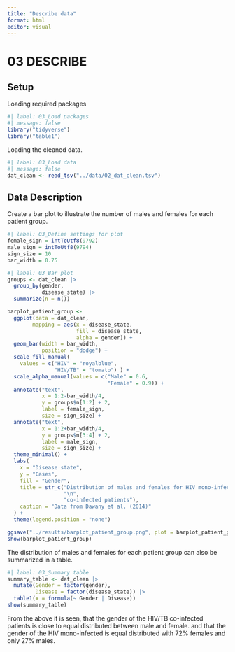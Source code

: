 ```yaml
---
title: "Describe data"
format: html
editor: visual
---
```


# 03 DESCRIBE

## Setup

Loading required packages

```r
#| label: 03_Load packages
#| message: false
library("tidyverse")
library("table1")
```

Loading the cleaned data.

```r
#| label: 03_Load data
#| message: false
dat_clean <- read_tsv("../data/02_dat_clean.tsv")
```

## Data Description

Create a bar plot to illustrate the number of males and females for each patient group.

```r
#| label: 03_Define settings for plot
female_sign = intToUtf8(9792)
male_sign = intToUtf8(9794)
sign_size = 10
bar_width = 0.75
```

```r
#| label: 03_Bar plot
groups <- dat_clean |> 
  group_by(gender,
           disease_state) |> 
  summarize(n = n())

barplot_patient_group <- 
  ggplot(data = dat_clean,
        mapping = aes(x = disease_state,
                      fill = disease_state,
                      alpha = gender)) +
  geom_bar(width = bar_width,
           position = "dodge") +
  scale_fill_manual(
    values = c("HIV" = "royalblue", 
               "HIV/TB" = "tomato") ) +
  scale_alpha_manual(values = c("Male" = 0.6,
                                "Female" = 0.9)) +
  annotate("text", 
           x = 1:2-bar_width/4, 
           y = groups$n[1:2] + 2, 
           label = female_sign, 
           size = sign_size) +
  annotate("text", 
           x = 1:2+bar_width/4,
           y = groups$n[3:4] + 2, 
           label = male_sign, 
           size = sign_size) +
  theme_minimal() + 
  labs(
    x = "Disease state",
    y = "Cases",
    fill = "Gender",
    title = str_c("Distribution of males and females for HIV mono-infected and HIV/TB",
                  "\n",
                  "co-infected patients"),
    caption = "Data from Dawany et al. (2014)"
  ) +
  theme(legend.position = "none")

ggsave("../results/barplot_patient_group.png", plot = barplot_patient_group)
show(barplot_patient_group)
```

The distribution of males and females for each patient group can also be summarized in a table.

```r
#| label: 03_Summary table
summary_table <- dat_clean |>
  mutate(Gender = factor(gender),
         Disease = factor(disease_state)) |> 
  table1(x = formula(~ Gender | Disease))
show(summary_table)
```

From the above it is seen, that the gender of the HIV/TB co-infected patients is close to equal distributed between male and female. and that the gender of the HIV mono-infected is equal distributed with 72% females and only 27% males.
